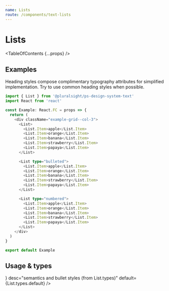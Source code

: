 ```yaml
---
name: Lists
route: /components/text-lists
---
```



# Lists

<TableOfContents {...props} />

## Examples

Heading styles compose complimentary typography attributes for simplified
implementation. Try to use common heading styles when possible.

```typescript
import { List } from '@pluralsight/ps-design-system-text'
import React from 'react'

const Example: React.FC = props => {
  return (
    <div className="example-grid--col-3">
      <List>
        <List.Item>apple</List.Item>
        <List.Item>orange</List.Item>
        <List.Item>banana</List.Item>
        <List.Item>strawberry</List.Item>
        <List.Item>papaya</List.Item>
      </List>

      <List type="bulleted">
        <List.Item>apple</List.Item>
        <List.Item>orange</List.Item>
        <List.Item>banana</List.Item>
        <List.Item>strawberry</List.Item>
        <List.Item>papaya</List.Item>
      </List>

      <List type="numbered">
        <List.Item>apple</List.Item>
        <List.Item>orange</List.Item>
        <List.Item>banana</List.Item>
        <List.Item>strawberry</List.Item>
        <List.Item>papaya</List.Item>
      </List>
    </div>
  )
}

export default Example
```

## Usage & types

<Usage
  install="npm install @pluralsight/ps-design-system-text"
  import="import { Heading } from '@pluralsight/ps-design-system-text'"
  packageName="text"
/>

<TypesTable>
  <TypesProp
    name="type"
    type={<TypesEnum enum={List.types} />}
    desc="semantics and bullet styles (from List.types)"
    default={List.types.default}
  />
</TypesTable>
